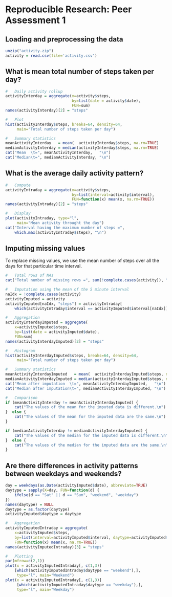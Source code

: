 # Reproducible Research: Peer Assessment 1


## Loading and preprocessing the data
```r
unzip("activity.zip")
activity = read.csv(file='activity.csv')
```



## What is mean total number of steps taken per day?
```r
#	Daily activity rollup
activityInterday = aggregate(x=activity$steps,
							 by=list(date = activity$date),
							 FUN=sum)
names(activityInterday)[2] = "steps"

#	Plot
hist(activityInterday$steps, breaks=64, density=64,
	 main="Total number of steps taken per day")

#	Summary statistics
meanActivityInterday   = mean(  activityInterday$steps, na.rm=TRUE)
medianActivityInterday = median(activityInterday$steps, na.rm=TRUE)
cat("Mean  \t=", meanActivityInterday,   "\n")
cat("Median\t=", medianActivityInterday, "\n")
```



## What is the average daily activity pattern?
```r
#	Compute
activityIntraday = aggregate(x=activity$steps,
							 by=list(interval=activity$interval),
							 FUN=function(x) mean(x, na.rm=TRUE))
names(activityIntraday)[2] = "steps"

#	Display
plot(activityIntraday, type="l",
	 main="Mean activity throught the day")
cat("Interval having the maximum number of steps =",
	which.max(activityIntraday$steps), "\n")
```



## Imputing missing values
To replace missing values, we use the mean number of steps over all the days for that particular time interval.
```r
#	Total rows of NAs
cat("Total number of missing rows =", sum(!complete.cases(activity)), "\n")

#	Imputation using the mean of the 5 minute interval
naIdx = !complete.cases(activity)
activityImputed = activity
activityImputed[naIdx, "steps"] = activityIntraday[
	which(activityIntraday$interval == activityImputed$interval[naIdx]), "steps"]

#	Aggregation
activityInterdayImputed = aggregate(
	x=activityImputed$steps,
	by=list(date = activityImputed$date),
	FUN=sum)
names(activityInterdayImputed)[2] = "steps"

#	Histogram
hist(activityInterdayImputed$steps, breaks=64, density=64,
	 main="Total number of steps taken per day")

#	Summary statistics
meanActivityInterdayImputed   = mean(  activityInterdayImputed$steps, na.rm=TRUE)
medianActivityInterdayImputed = median(activityInterdayImputed$steps, na.rm=TRUE)
cat("Mean after imputation  \t=", meanActivityInterdayImputed,   "\n")
cat("Median after imputation\t=", medianActivityInterdayImputed, "\n")

#	Comparison
if (meanActivityInterday != meanActivityInterdayImputed) {
	cat("The values of the mean for the imputed data is different.\n")
}  else {
	cat("The values of the mean for the imputed data are the same.\n")
}

if (medianActivityInterday != medianActivityInterdayImputed) {
	cat("The values of the median for the imputed data is different.\n")
}  else {
	cat("The values of the median for the imputed data are the same.\n")
}

```



## Are there differences in activity patterns between weekdays and weekends?
```r
day = weekdays(as.Date(activityImputed$date), abbreviate=TRUE)
daytype = sapply(X=day, FUN=function(d) {
	ifelse(d == "Sat" || d == "Sun", "weekend", "weekday")
})
names(daytype) = NULL
daytype = as.factor(daytype)
activityImputed$daytype = daytype

#	Aggregation
activityImputedIntraday = aggregate(
	x=activityImputed$steps,
	by=list(interval=activityImputed$interval, daytype=activityImputed$daytype),
	FUN=function(x) mean(x, na.rm=TRUE))
names(activityImputedIntraday)[3] = "steps"

#	Plotting
par(mfrow=c(2,1))
plot(x = activityImputedIntraday[, c(1,3)]
	[which(activityImputedIntraday$daytype == "weekend"),],
	 type="l", main="Weekend")
plot(x = activityImputedIntraday[, c(1,3)]
	 [which(activityImputedIntraday$daytype == "weekday"),],
	 type="l", main="Weekday")
```
